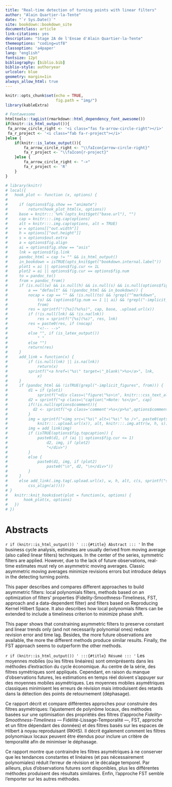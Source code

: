 ```yaml
--- 
title: "Real-time detection of turning points with linear filters"
author: "Alain Quartier-la-Tente"
date: "`r Sys.Date()`"
site: bookdown::bookdown_site
documentclass: article
link-citations: yes
description: "Stage 2A de l'Ensae d'Alain Quartier-la-Tente"
themeoptions: "coding=utf8"
classoption: 'a4paper'
lang: "english"
fontsize: 12pt
bibliography: [biblio.bib]
biblio-style: authoryear
urlcolor: blue
geometry: margin=1in
always_allow_html: true
---
```


```r
knitr::opts_chunk$set(echo = TRUE,
                      fig.path = "img/")
library(kableExtra)

# Fontawesome
htmltools::tagList(rmarkdown::html_dependency_font_awesome())
if(knitr::is_html_output()){
 fa_arrow_circle_right <- '<i class="fas fa-arrow-circle-right"></i>'
 fa_r_project <- '<i class="fab fa-r-project"></i>'
}else {
    if(knitr::is_latex_output()){
        fa_arrow_circle_right <- "\\faIcon{arrow-circle-right}"
        fa_r_project <- "\\faIcon{r-project}"
    }else {
        fa_arrow_circle_right <- "->"
        fa_r_project <- 'R'
    }
}

# library(knitr)
# local({
#   hook_plot <- function (x, options) {
#       
#     if (options$fig.show == "animate") 
#         return(hook_plot_html(x, options))
#     base = knitr:::`%n%`(opts_knit$get("base.url"), "")
#     cap = knitr:::.img.cap(options)
#     alt = knitr:::.img.cap(options, alt = TRUE)
#     w = options[["out.width"]]
#     h = options[["out.height"]]
#     s = options$out.extra
#     a = options$fig.align
#     ai = options$fig.show == "asis"
#     lnk = options$fig.link
#     pandoc_html = cap != "" && is_html_output()
#     in_bookdown = isTRUE(opts_knit$get("bookdown.internal.label"))
#     plot1 = ai || options$fig.cur <= 1L
#     plot2 = ai || options$fig.cur == options$fig.num
#     to = pandoc_to()
#     from = pandoc_from()
#     if (is.null(w) && is.null(h) && is.null(s) && is.null(options$fig.alt) && 
#         a == "default" && !(pandoc_html && in_bookdown)) {
#         nocap = cap == "" && !is.null(to) && !grepl("^markdown", 
#             to) && (options$fig.num == 1 || ai) && !grepl("-implicit_figures", 
#             from)
#         res = sprintf("![%s](%s%s)", cap, base, .upload.url(x))
#         if (!is.null(lnk) && !is.na(lnk)) 
#             res = sprintf("[%s](%s)", res, lnk)
#         res = paste0(res, if (nocap) 
#             "<!-- -->"
#         else "", if (is_latex_output()) 
#             " "
#         else "")
#         return(res)
#     }
#     add_link = function(x) {
#         if (is.null(lnk) || is.na(lnk)) 
#             return(x)
#         sprintf("<a href=\"%s\" target=\"_blank\">%s</a>", lnk, 
#             x)
#     }
#     if (pandoc_html && !isTRUE(grepl("-implicit_figures", from))) {
#         d1 = if (plot1) 
#             sprintf("<div class=\"figure\"%s>\n", knitr:::css_text_align(a))
#         d2 = sprintf("<p class=\"caption\">Note: %s</p>", cap)
#         if(!is.null(options$comment)){
#           d2 <- sprintf("<p class='comment'>%s</p>%s",options$comment, d2)
#         }
#         img = sprintf("<img src=\"%s\" alt=\"%s\" %s />", paste0(opts_knit$get("base.url"), 
#             knitr:::.upload.url(x)), alt, knitr:::.img.attr(w, h, s))
#         img = add_link(img)
#         if (isTRUE(options$fig.topcaption)) {
#             paste0(d1, if (ai || options$fig.cur <= 1) 
#                 d2, img, if (plot2) 
#                 "</div>") 
#         }
#         else {
#             paste0(d1, img, if (plot2) 
#                 paste0("\n", d2, "\n</div>"))
#         }
#     }
#     else add_link(.img.tag(.upload.url(x), w, h, alt, c(s, sprintf("style=\"%s\"", 
#         css_align(a)))))
# }
#   knitr::knit_hooks$set(plot = function(x, options) {
#       hook_plot(x, options)
#   })
# })

```

\newpage

# Abstracts {-}

:::: {.abstract data-latex=""}
`r if (knitr::is_html_output()) '
:::{#title}
Abstract
:::
'`
In the business cycle analysis, estimates are usually derived from moving average (also called linear filters) techniques. 
In the center of the series, symmetric filters are applied. 
However, due to the lack of future observations, real-time estimates must rely on asymmetric moving averages.
Classic asymmetric moving averages minimize revisions errors but introduce delays in the detecting turning points.

This paper describes and compares different approaches to build asymmetric filters: local polynomials filters, methods based on an optimization of filters' properties (Fidelity-Smoothness-Timeliness, FST, approach and a data-dependent filter) and filters based on Reproducing Kernel Hilbert Space.
It also describes how local polynomials filters can be extended to include a timeliness criterion to minimize phase shift.

This paper shows that constraining asymmetric filters to preserve constant and linear trends only (and not necessarily polynomial ones) reduce revision error and time lag. 
Besides, the more future observations are available, the more the different methods produce similar results.
Finally, the FST approach seems to outperform the other methods.
::::

\renewcommand{\abstractname}{Résumé}

:::: {.abstract data-latex=""}
`r if (knitr::is_html_output()) '
:::{#title}
Résumé
:::
'`
Les moyennes mobiles (ou les filtres linéaires) sont omniprésents dans les méthodes d'extraction du cycle économique.
Au centre de la série, des filtres symétriques sont appliqués.
Cependant, en raison du manque d'observations futures, les estimations en temps réel doivent s'appuyer sur des moyennes mobiles asymétriques.
Les moyennes mobiles asymétriques classiques minimisent les erreurs de révision mais introduisent des retards dans la détection des points de retournement (déphasage).

Ce rapport décrit et compare différentes approches pour construire des filtres asymétriques: l'ajustement de polynôme locaux, des méthodes basées sur une optimisation des propriétés des filtres (l'approche *Fidelity-Smoothness-Timeliness* --- Fidélité-Lissage-Temporalité ---, FST, approche et un filtre dépendant des données) et des filtres basés sur les espaces de Hilbert à noyau reproduisant (RKHS).
Il décrit également comment les filtres polynomiaux locaux peuvent être étendus pour inclure un critère de temporalité afin de minimiser le déphasage.

Ce rapport montre que contraindre les filtres asymétriques à ne conserver que les tendances constantes et linéaires (et pas nécessairement polynomiales) réduit l'erreur de révision et le décalage temporel.
Par ailleurs, plus d'observations futures sont disponibles, plus les différentes méthodes produisent des résultats similaires.
Enfin, l'approche FST semble l'emporter sur les autres méthodes.
::::


\newpage

